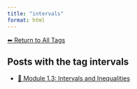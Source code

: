 ```yaml
---
title: "intervals"
format: html
---
```


[⬅ Return to All Tags](../tags.qmd)

## Posts with the tag **intervals**

- [📘 Module 1.3: Intervals and Inequalities](/posts/courses/mathematics/calculus/module-1/1.3-intervals-inequalities.html)
